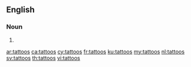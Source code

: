 {{also|Tattoos}}
==English==

===Noun===
{{head|en|noun plural form}}

# {{plural of|tattoo|lang=en}}

[[ar:tattoos]]
[[ca:tattoos]]
[[cy:tattoos]]
[[fr:tattoos]]
[[ku:tattoos]]
[[my:tattoos]]
[[nl:tattoos]]
[[sv:tattoos]]
[[th:tattoos]]
[[vi:tattoos]]